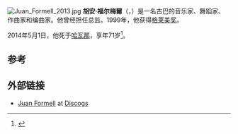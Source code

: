 [[File:Juan_Formell_2013.jpg|thumb]]
'''胡安·福尔梅爾'''（{{lang-es|'''Juan Clímaco Formell Fortuna'''}}，{{bd|1942年|8月2日|2014年|5月1日|catIdx=Formell}}）是一名古巴的音乐家、舞蹈家、作曲家和编曲家。他曾经担任{{link-en|洛凡凡乐团|Los Van Van Orchestra}}总监。1999年，他获得[[格莱美奖|格莱美奖]]。

2014年5月1日，他死于[[哈瓦那|哈瓦那]]，享年71岁<ref>{{Cite web|url=http://www.billboard.com/articles/news/6077182/juan-formell-of-los-van-van-dead-at-71|title=Juan Formell of Los Van Van Dead at 71|publisher=''[[告示牌_(雜誌)|Billboard]]''|first=Judy|last=Cantor-Navas|date=1 May 2014|accessdate=2 May 2014|archive-date=2020-11-25|archive-url=https://web.archive.org/web/20201125091439/https://www.billboard.com/articles/news/6077182/juan-formell-of-los-van-van-dead-at-71|dead-url=no}}</ref>。

==参考==
{{Reflist}}

==外部链接==
* [http://www.discogs.com/artist/833463-Juan-Formell Juan Formell] {{Wayback|url=http://www.discogs.com/artist/833463-Juan-Formell |date=20210504064641 }} at [http://www.discogs.com/ Discogs] {{Wayback|url=http://www.discogs.com/ |date=20060424042854 }}

{{DEFAULTSORT:Formell, Juan}}